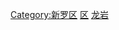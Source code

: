 {{catmore|新罗区|福建省龙岩市新罗区}}
[[Category:新罗区|Category:新罗区]]
[[Category:龙岩区县市行政区划|区]]
[[Category:福建省各县市区行政区划|龙岩]]